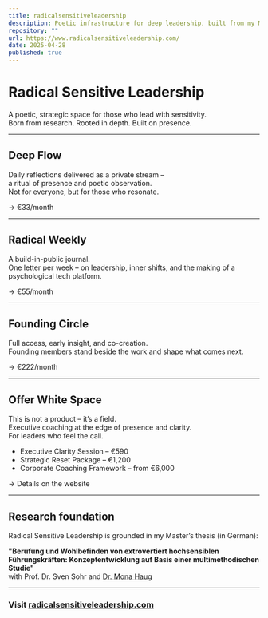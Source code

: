 ```yaml
---
title: radicalsensitiveleadership
description: Poetic infrastructure for deep leadership, built from my Master’s thesis.
repository: ""
url: https://www.radicalsensitiveleadership.com/
date: 2025-04-28
published: true
---
```


# Radical Sensitive Leadership

A poetic, strategic space for those who lead with sensitivity.  
Born from research. Rooted in depth. Built on presence.

---

## Deep Flow

Daily reflections delivered as a private stream –  
a ritual of presence and poetic observation.  
Not for everyone, but for those who resonate.

→ €33/month

---

## Radical Weekly

A build-in-public journal.  
One letter per week – on leadership, inner shifts, and the making of a psychological tech platform.

→ €55/month

---

## Founding Circle

Full access, early insight, and co-creation.  
Founding members stand beside the work and shape what comes next.

→ €222/month

---

## Offer White Space

This is not a product – it’s a field.  
Executive coaching at the edge of presence and clarity.  
For leaders who feel the call.

- Executive Clarity Session – €590  
- Strategic Reset Package – €1,200  
- Corporate Coaching Framework – from €6,000

→ Details on the website

---

## Research foundation

Radical Sensitive Leadership is grounded in my Master’s thesis (in German):

**"Berufung und Wohlbefinden von extrovertiert hochsensiblen Führungskräften: Konzeptentwicklung auf Basis einer multimethodischen Studie"**  
with Prof. Dr. Sven Sohr and [Dr. Mona Haug](https://www.linkedin.com/in/dr-monaverenahaug-b530a023/)

---

### Visit [radicalsensitiveleadership.com](https://www.radicalsensitiveleadership.com)
